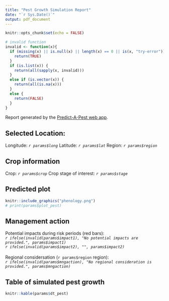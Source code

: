 ```yaml
---
title: "Pest Growth Simulation Report"
date: "`r Sys.Date()`"
output: pdf_document
---
```


```r
knitr::opts_chunk$set(echo = FALSE)
```

```r
# invalid function
invalid <- function(x){
  if (missing(x) || is.null(x) || length(x) == 0 || is(x, "try-error")) {
    return(TRUE)
  }
  if (is.list(x)) {
    return(all(sapply(x, invalid)))
  }
  else if (is.vector(x)) {
    return(all(is.na(x)))
  }
  else {
    return(FALSE)
  }
}
```


Report generated by the [Predict-A-Pest web app](http://ec2-52-65-31-166.ap-southeast-2.compute.amazonaws.com/predict-a-pest/).

## Selected Location:
Longitude: *`r params$long`*
Latitude: *`r params$lat`*
Region: *`r params$region`*

## Crop information
Crop: *`r params$crop`*
Crop stage of interest: *`r params$stage`*

## Predicted plot

```r
knitr::include_graphics("phenology.png")
# print(params$plot_pest)

```

## Management action

Potential impacts during risk periods (red bars): \
*`r ifelse(invalid(params$impact1), "No potential impacts are provided.", params$impact1)`* \
*`r ifelse(invalid(params$impact2), "", params$impact2)`*
\
\
Regional considersation (`r params$region` region): \
*`r ifelse(invalid(params$mngaction), "No regional consideration is provided.", params$mngaction)`*

## Table of simulated pest growth

```r
knitr::kable(params$dt_pest)

```

